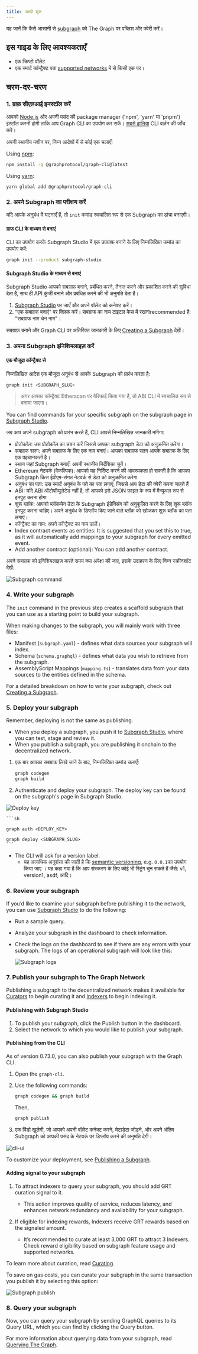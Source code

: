 ```yaml
---
title: जल्दी शुरू
---
```


यह जानें कि कैसे आसानी से [subgraph](/developing/developer-faqs/#1-what-is-a-subgraph) को The Graph पर पब्लिश और क्वेरी करें।

## इस गाइड के लिए आवश्यकताएँ

- एक क्रिप्टो वॉलेट
- एक स्मार्ट कॉन्ट्रैक्ट पता [supported networks](/developing/supported-networks/) में से किसी एक पर।

## चरण-दर-चरण

### 1. ग्राफ़ सीएलआई इनस्टॉल करें

आपको [Node.js](https://nodejs.org/) और अपनी पसंद की package manager ('npm', 'yarn' या 'pnpm') इंस्टॉल करनी होगी ताकि आप Graph CLI का उपयोग कर सकें। [सबसे हालिया](https://github.com/graphprotocol/graph-tooling/releases?q=%40graphprotocol%2Fgraph-cli&expanded=true) CLI वर्ज़न की जाँच करें।

अपनी स्थानीय मशीन पर, निम्न आदेशों में से कोई एक चलाएँ:

Using [npm](https://www.npmjs.com/):

```sh
npm install -g @graphprotocol/graph-cli@latest
```

Using [yarn](https://yarnpkg.com/):

```sh
yarn global add @graphprotocol/graph-cli
```

### 2. अपने Subgraph का परीक्षण करें

यदि आपके अनुबंध में घटनाएँ हैं, तो `init` कमांड स्वचालित रूप से एक Subgraph का ढांचा बनाएगी।

#### ग्राफ CLI के माध्यम से बनाएं

CLI का उपयोग करके Subgraph Studio में एक उपग्राफ बनाने के लिए निम्नलिखित कमांड का उपयोग करें:

```sh
graph init --product subgraph-studio
```

#### Subgraph Studio के माध्यम से बनाएं

Subgraph Studio आपको सबग्राफ़ बनाने, प्रबंधित करने, तैनात करने और प्रकाशित करने की सुविधा देता है, साथ ही API कुंजी बनाने और प्रबंधित करने की भी अनुमति देता है।

1. [Subgraph Studio](https://thegraph.com/studio/) पर जाएँ और अपने वॉलेट को कनेक्ट करें।
2. "एक सबग्राफ बनाएं" पर क्लिक करें। सबग्राफ का नाम टाइटल केस में रखनाrecommended है: "सबग्राफ नाम चेन नाम"।

सबग्राफ़ बनाने और Graph CLI पर अतिरिक्त जानकारी के लिए [Creating a Subgraph](/developing/creating-a-subgraph) देखें।

### 3. अपना Subgraph इनिशियलाइज़ करें

#### एक मौजूदा कॉन्ट्रैक्ट से

निम्नलिखित आदेश एक मौजूदा अनुबंध से आपके Subgraph को प्रारंभ करता है:

```sh
graph init <SUBGRAPH_SLUG>
```

> अगर आपका कॉन्ट्रैक्ट Etherscan पर वेरिफाई किया गया है, तो ABI CLI में स्वचालित रूप से बनाया जाएगा।

You can find commands for your specific subgraph on the subgraph page in [Subgraph Studio](https://thegraph.com/studio/).

जब आप अपने subgraph को प्रारंभ करते हैं, CLI आपसे निम्नलिखित जानकारी मांगेगा:

- प्रोटोकॉल: उस प्रोटोकॉल का चयन करें जिससे आपका subgraph डेटा को अनुक्रमित करेगा।
- सबग्राफ स्लग: अपने सबग्राफ के लिए एक नाम बनाएं। आपका सबग्राफ स्लग आपके सबग्राफ के लिए एक पहचानकर्ता है।
- स्थान जहां Subgraph बनाएँ: अपनी स्थानीय निर्देशिका चुनें।
- Ethereum नेटवर्क (वैकल्पिक): आपको यह निर्दिष्ट करने की आवश्यकता हो सकती है कि आपका Subgraph किस ईवीएम-संगत नेटवर्क से डेटा को अनुक्रमित करेगा
- अनुबंध का पता: उस स्मार्ट अनुबंध के पते का पता लगाएं, जिससे आप डेटा की क्वेरी करना चाहते हैं
- ABI: यदि ABI ऑटोपॉप्युलेटेड नहीं है, तो आपको इसे JSON फ़ाइल के रूप में मैन्युअल रूप से इनपुट करना होगा
- शुरू ब्लॉक: आपको ब्लॉकचेन डेटा के Subgraph इंडेक्सिंग को अनुकूलित करने के लिए शुरू ब्लॉक इनपुट करना चाहिए। अपने अनुबंध के डिप्लॉय किए जाने वाले ब्लॉक को खोजकर शुरू ब्लॉक का पता लगाएं।
- कॉन्ट्रैक्ट का नाम: अपने कॉन्ट्रैक्ट का नाम डालें।
- Index contract events as entities: It is suggested that you set this to true, as it will automatically add mappings to your subgraph for every emitted event.
- Add another contract (optional): You can add another contract.

अपने सबग्राफ को इनिशियलाइज़ करते समय क्या अपेक्षा की जाए, इसके उदाहरण के लिए निम्न स्क्रीनशॉट देखें:

![Subgraph command](/img/subgraph-init-example.png)

### 4. Write your subgraph

The `init` command in the previous step creates a scaffold subgraph that you can use as a starting point to build your subgraph.

When making changes to the subgraph, you will mainly work with three files:

- Manifest (`subgraph.yaml`) - defines what data sources your subgraph will index.
- Schema (`schema.graphql`) - defines what data you wish to retrieve from the subgraph.
- AssemblyScript Mappings (`mapping.ts`) - translates data from your data sources to the entities defined in the schema.

For a detailed breakdown on how to write your subgraph, check out [Creating a Subgraph](/developing/creating-a-subgraph/).

### 5. Deploy your subgraph

Remember, deploying is not the same as publishing.

- When you deploy a subgraph, you push it to [Subgraph Studio](https://thegraph.com/studio/), where you can test, stage and review it.
- When you publish a subgraph, you are publishing it onchain to the decentralized network.

1. एक बार आपका सबग्राफ लिखे जाने के बाद, निम्नलिखित कमांड चलाएँ:

   ```sh
   graph codegen
   graph build
   ```

2. Authenticate and deploy your subgraph. The deploy key can be found on the subgraph's page in Subgraph Studio.

![Deploy key](/img/subgraph-studio-deploy-key.jpg)

````
```sh

graph auth <DEPLOY_KEY>

graph deploy <SUBGRAPH_SLUG>
```
````

- The CLI will ask for a version label.
  - यह अत्यधिक अनुशंसा की जाती है कि [semantic versioning](https://semver.org/), e.g. `0.0.1`का उपयोग किया जाए । यह कहा गया है कि आप संस्करण के लिए कोई भी स्ट्रिंग चुन सकते हैं जैसे: v1, version1, asdf, आदि।

### 6. Review your subgraph

If you’d like to examine your subgraph before publishing it to the network, you can use [Subgraph Studio](https://thegraph.com/studio/) to do the following:

- Run a sample query.
- Analyze your subgraph in the dashboard to check information.
- Check the logs on the dashboard to see if there are any errors with your subgraph. The logs of an operational subgraph will look like this:

  ![Subgraph logs](/img/subgraph-logs-image.png)

### 7. Publish your subgraph to The Graph Network

Publishing a subgraph to the decentralized network makes it available for [Curators](/network/curating/) to begin curating it and [Indexers](/network/indexing/) to begin indexing it.

#### Publishing with Subgraph Studio

1. To publish your subgraph, click the Publish button in the dashboard.
2. Select the network to which you would like to publish your subgraph.

#### Publishing from the CLI

As of version 0.73.0, you can also publish your subgraph with the Graph CLI.

1. Open the `graph-cli`.

2. Use the following commands:

   ```sh
   graph codegen && graph build
   ```

   Then,

   ```sh
   graph publish
   ```

3. एक विंडो खुलेगी, जो आपको अपनी वॉलेट कनेक्ट करने, मेटाडेटा जोड़ने, और अपने अंतिम Subgraph को आपकी पसंद के नेटवर्क पर डिप्लॉय करने की अनुमति देगी।

![cli-ui](/img/cli-ui.png)

To customize your deployment, see [Publishing a Subgraph](/publishing/publishing-a-subgraph/).

#### Adding signal to your subgraph

1. To attract indexers to query your subgraph, you should add GRT curation signal to it.

   - This action improves quality of service, reduces latency, and enhances network redundancy and availability for your subgraph.

2. If eligible for indexing rewards, Indexers receive GRT rewards based on the signaled amount.

   - It’s recommended to curate at least 3,000 GRT to attract 3 Indexers. Check reward eligibility based on subgraph feature usage and supported networks.

To learn more about curation, read [Curating](/network/curating/).

To save on gas costs, you can curate your subgraph in the same transaction you publish it by selecting this option:

![Subgraph publish](/img/studio-publish-modal.png)

### 8. Query your subgraph

Now, you can query your subgraph by sending GraphQL queries to its Query URL, which you can find by clicking the Query button.

For more information about querying data from your subgraph, read [Querying The Graph](/querying/querying-the-graph/).
